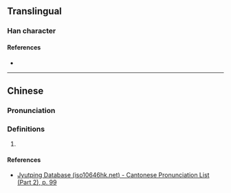 {{character info/new}}
==Translingual==

===Han character===
{{Han char|rn=46|rad=山|as=07|sn=10|four=|canj=ELU|ids=⿱沂山}}

====References====
* {{Han ref|kx=0312.190|dkj=08123|dj=0613.010|hdz=10776.030|uh=5CFE|ud=23806}}

----

==Chinese==
{{zh-forms}}

===Pronunciation===
{{zh-pron
|m=yín
|m-s=
|dg=
|c=ngan4,an4
|c-t=
|g=
|h=pfs=
|j=
|mb=
|md=
|mn=
|mn-t=
|w=
|x=
|mc=y
|oc=y
|cat=n
}}

===Definitions===
{{zh-hanzi}}

# {{rfdef|lang=zh}}

====References====
* [http://www.iso10646hk.net/jp/document/download.jsp Jyutping Database (iso10646hk.net) - Cantonese Pronunciation List (Part 2), p. 99]
